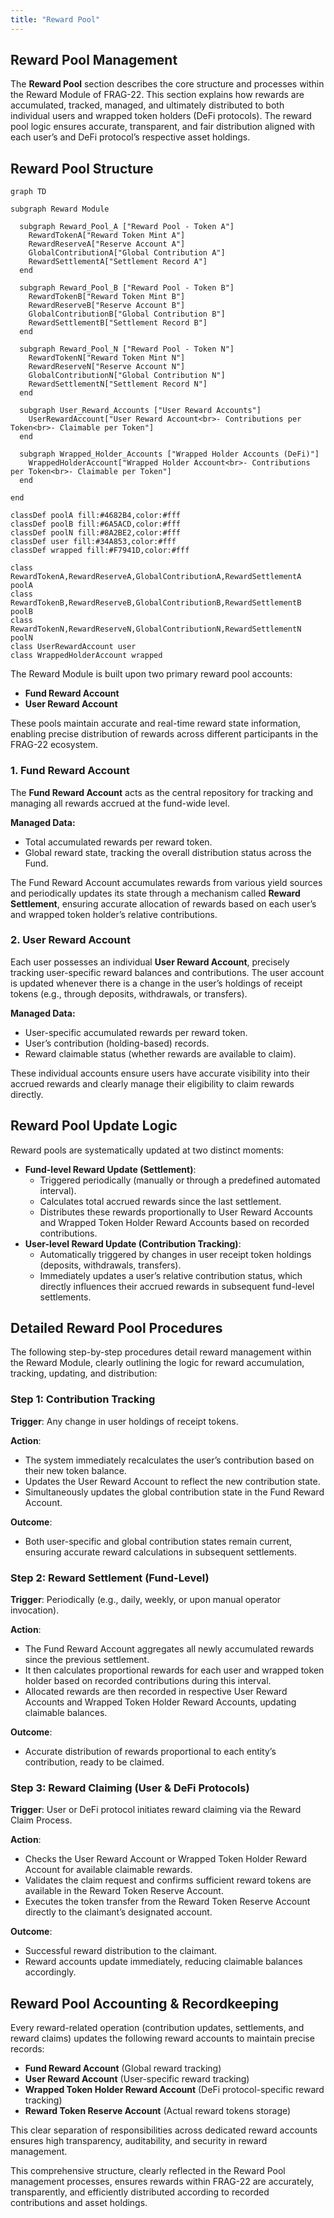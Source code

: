 ```yaml
---
title: "Reward Pool"
---
```


## **Reward Pool Management**

The **Reward Pool** section describes the core structure and processes within the Reward Module of FRAG-22. This section explains how rewards are accumulated, tracked, managed, and ultimately distributed to both individual users and wrapped token holders (DeFi protocols). The reward pool logic ensures accurate, transparent, and fair distribution aligned with each user’s and DeFi protocol’s respective asset holdings.

## **Reward Pool Structure**

```mermaid
graph TD

subgraph Reward Module

  subgraph Reward_Pool_A ["Reward Pool - Token A"]
    RewardTokenA["Reward Token Mint A"]
    RewardReserveA["Reserve Account A"]
    GlobalContributionA["Global Contribution A"]
    RewardSettlementA["Settlement Record A"]
  end
  
  subgraph Reward_Pool_B ["Reward Pool - Token B"]
    RewardTokenB["Reward Token Mint B"]
    RewardReserveB["Reserve Account B"]
    GlobalContributionB["Global Contribution B"]
    RewardSettlementB["Settlement Record B"]
  end

  subgraph Reward_Pool_N ["Reward Pool - Token N"]
    RewardTokenN["Reward Token Mint N"]
    RewardReserveN["Reserve Account N"]
    GlobalContributionN["Global Contribution N"]
    RewardSettlementN["Settlement Record N"]
  end

  subgraph User_Reward_Accounts ["User Reward Accounts"]
    UserRewardAccount["User Reward Account<br>- Contributions per Token<br>- Claimable per Token"]
  end

  subgraph Wrapped_Holder_Accounts ["Wrapped Holder Accounts (DeFi)"]
    WrappedHolderAccount["Wrapped Holder Account<br>- Contributions per Token<br>- Claimable per Token"]
  end

end

classDef poolA fill:#4682B4,color:#fff
classDef poolB fill:#6A5ACD,color:#fff
classDef poolN fill:#8A2BE2,color:#fff
classDef user fill:#34A853,color:#fff
classDef wrapped fill:#F7941D,color:#fff

class RewardTokenA,RewardReserveA,GlobalContributionA,RewardSettlementA poolA
class RewardTokenB,RewardReserveB,GlobalContributionB,RewardSettlementB poolB
class RewardTokenN,RewardReserveN,GlobalContributionN,RewardSettlementN poolN
class UserRewardAccount user
class WrappedHolderAccount wrapped
```

The Reward Module is built upon two primary reward pool accounts:

- **Fund Reward Account**
- **User Reward Account**

These pools maintain accurate and real-time reward state information, enabling precise distribution of rewards across different participants in the FRAG-22 ecosystem.

### **1. Fund Reward Account**

The **Fund Reward Account** acts as the central repository for tracking and managing all rewards accrued at the fund-wide level.

**Managed Data:**

- Total accumulated rewards per reward token.
- Global reward state, tracking the overall distribution status across the Fund.

The Fund Reward Account accumulates rewards from various yield sources and periodically updates its state through a mechanism called **Reward Settlement**, ensuring accurate allocation of rewards based on each user’s and wrapped token holder’s relative contributions.

### **2. User Reward Account**

Each user possesses an individual **User Reward Account**, precisely tracking user-specific reward balances and contributions. The user account is updated whenever there is a change in the user’s holdings of receipt tokens (e.g., through deposits, withdrawals, or transfers).

**Managed Data:**

- User-specific accumulated rewards per reward token.
- User’s contribution (holding-based) records.
- Reward claimable status (whether rewards are available to claim).

These individual accounts ensure users have accurate visibility into their accrued rewards and clearly manage their eligibility to claim rewards directly.

## **Reward Pool Update Logic**

Reward pools are systematically updated at two distinct moments:

- **Fund-level Reward Update (Settlement)**:
  - Triggered periodically (manually or through a predefined automated interval).
  - Calculates total accrued rewards since the last settlement.
  - Distributes these rewards proportionally to User Reward Accounts and Wrapped Token Holder Reward Accounts based on recorded contributions.
- **User-level Reward Update (Contribution Tracking)**:
  - Automatically triggered by changes in user receipt token holdings (deposits, withdrawals, transfers).
  - Immediately updates a user’s relative contribution status, which directly influences their accrued rewards in subsequent fund-level settlements.

## **Detailed Reward Pool Procedures**

The following step-by-step procedures detail reward management within the Reward Module, clearly outlining the logic for reward accumulation, tracking, updating, and distribution:

### **Step 1: Contribution Tracking**

**Trigger**: Any change in user holdings of receipt tokens.

**Action**:

- The system immediately recalculates the user’s contribution based on their new token balance.
- Updates the User Reward Account to reflect the new contribution state.
- Simultaneously updates the global contribution state in the Fund Reward Account.

**Outcome**:

- Both user-specific and global contribution states remain current, ensuring accurate reward calculations in subsequent settlements.

### **Step 2: Reward Settlement (Fund-Level)**

**Trigger**: Periodically (e.g., daily, weekly, or upon manual operator invocation).

**Action**:

- The Fund Reward Account aggregates all newly accumulated rewards since the previous settlement.
- It then calculates proportional rewards for each user and wrapped token holder based on recorded contributions during this interval.
- Allocated rewards are then recorded in respective User Reward Accounts and Wrapped Token Holder Reward Accounts, updating claimable balances.

**Outcome**:

- Accurate distribution of rewards proportional to each entity’s contribution, ready to be claimed.

### **Step 3: Reward Claiming (User & DeFi Protocols)**

**Trigger**: User or DeFi protocol initiates reward claiming via the Reward Claim Process.

**Action**:

- Checks the User Reward Account or Wrapped Token Holder Reward Account for available claimable rewards.
- Validates the claim request and confirms sufficient reward tokens are available in the Reward Token Reserve Account.
- Executes the token transfer from the Reward Token Reserve Account directly to the claimant’s designated account.

**Outcome**:

- Successful reward distribution to the claimant.
- Reward accounts update immediately, reducing claimable balances accordingly.

## **Reward Pool Accounting & Recordkeeping**

Every reward-related operation (contribution updates, settlements, and reward claims) updates the following reward accounts to maintain precise records:

- **Fund Reward Account** (Global reward tracking)
- **User Reward Account** (User-specific reward tracking)
- **Wrapped Token Holder Reward Account** (DeFi protocol-specific reward tracking)
- **Reward Token Reserve Account** (Actual reward tokens storage)

This clear separation of responsibilities across dedicated reward accounts ensures high transparency, auditability, and security in reward management.

This comprehensive structure, clearly reflected in the Reward Pool management processes, ensures rewards within FRAG-22 are accurately, transparently, and efficiently distributed according to recorded contributions and asset holdings.